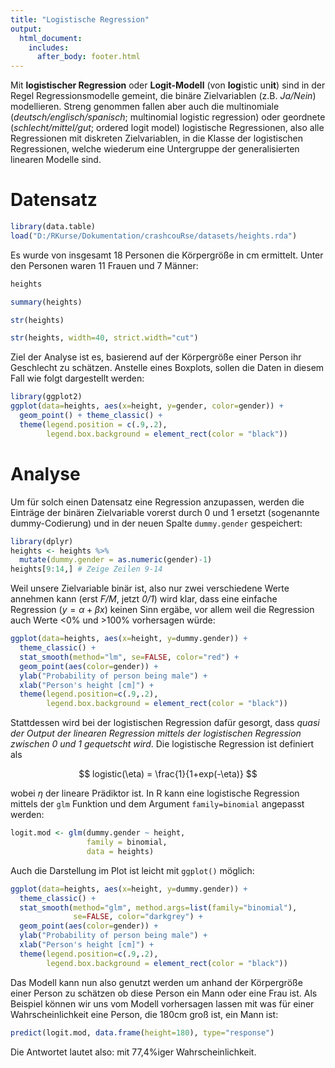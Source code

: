 ```yaml
---
title: "Logistische Regression"
output: 
  html_document:
    includes:
      after_body: footer.html 
---
```


Mit **logistischer Regression** oder **Logit-Modell** (von **log**istic un**it**) sind in der Regel Regressionsmodelle gemeint, die binäre Zielvariablen (z.B. *Ja/Nein*) modellieren. Streng genommen fallen aber auch die multinomiale (*deutsch/englisch/spanisch*; multinomial logistic regression) oder geordnete (*schlecht/mittel/gut*; ordered logit model) logistische Regressionen, also alle Regressionen mit diskreten Zielvariablen, in die Klasse der logistischen Regressionen, welche wiederum eine Untergruppe der generalisierten linearen Modelle sind.

# Datensatz
```r
library(data.table)
load("D:/RKurse/Dokumentation/crashcouRse/datasets/heights.rda")
```

Es wurde von insgesamt 18 Personen die Körpergröße in cm ermittelt. Unter den Personen waren 11 Frauen und 7 Männer:

<div class = "row"> <div class = "col-md-6">
```r
heights
```
</div> <div class = "col-md-6">
```r
summary(heights)
```
```r
str(heights)
```
```r
str(heights, width=40, strict.width="cut")
```
</div> </div>

Ziel der Analyse ist es, basierend auf der Körpergröße einer Person ihr Geschlecht zu schätzen. Anstelle eines Boxplots, sollen die Daten in diesem Fall wie folgt dargestellt werden:

```r
library(ggplot2)
ggplot(data=heights, aes(x=height, y=gender, color=gender)) +
  geom_point() + theme_classic() +
  theme(legend.position = c(.9,.2),
        legend.box.background = element_rect(color = "black"))
```

# Analyse
Um für solch einen Datensatz eine Regression anzupassen, werden die Einträge der binären Zielvariable vorerst durch 0 und 1 ersetzt (sogenannte dummy-Codierung) und in der neuen Spalte `dummy.gender` gespeichert:

```r
library(dplyr)
heights <- heights %>%
  mutate(dummy.gender = as.numeric(gender)-1)
heights[9:14,] # Zeige Zeilen 9-14
```

Weil unsere Zielvariable binär ist, also nur zwei verschiedene Werte annehmen kann (erst *F/M*, jetzt *0/1*) wird klar, dass eine einfache Regression ($y=\alpha+\beta x$) keinen Sinn ergäbe, vor allem weil die Regression auch Werte <0% und >100% vorhersagen würde:

```r
ggplot(data=heights, aes(x=height, y=dummy.gender)) + 
  theme_classic() +
  stat_smooth(method="lm", se=FALSE, color="red") +
  geom_point(aes(color=gender)) +
  ylab("Probability of person being male") +
  xlab("Person's height [cm]") +
  theme(legend.position=c(.9,.2),
        legend.box.background = element_rect(color = "black"))
```

Stattdessen wird bei der logistischen Regression dafür gesorgt, dass *quasi der Output der linearen Regression mittels der logistischen Regression zwischen 0 und 1 gequetscht wird*. Die logistische Regression ist definiert als

$$ logistic(\eta) = \frac{1}{1+exp(-\eta)} $$

wobei $\eta$ der lineare Prädiktor ist. In R kann eine logistische Regression mittels der `glm` Funktion und dem Argument `family=binomial` angepasst werden:

```r
logit.mod <- glm(dummy.gender ~ height, 
                 family = binomial,
                 data = heights)
```

Auch die Darstellung im Plot ist leicht mit `ggplot()` möglich:

```r
ggplot(data=heights, aes(x=height, y=dummy.gender)) + 
  theme_classic() +
  stat_smooth(method="glm", method.args=list(family="binomial"), 
              se=FALSE, color="darkgrey") +
  geom_point(aes(color=gender)) +
  ylab("Probability of person being male") +
  xlab("Person's height [cm]") +
  theme(legend.position=c(.9,.2),
        legend.box.background = element_rect(color = "black"))
```

Das Modell kann nun also genutzt werden um anhand der Körpergröße einer Person zu schätzen ob diese Person ein Mann oder eine Frau ist. Als Beispiel können wir uns vom Modell vorhersagen lassen mit was für einer Wahrscheinlichkeit eine Person, die 180cm groß ist, ein Mann ist:

```r
predict(logit.mod, data.frame(height=180), type="response")
```

Die Antwortet lautet also: mit 77,4%iger Wahrscheinlichkeit. 

